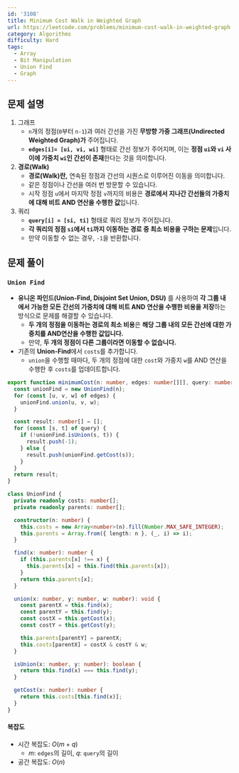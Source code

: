 ```yaml
---
id: '3108'
title: Minimum Cost Walk in Weighted Graph
url: https://leetcode.com/problems/minimum-cost-walk-in-weighted-graph
category: Algorithms
difficulty: Hard
tags:
  - Array
  - Bit Manipulation
  - Union Find
  - Graph
---
```


## 문제 설명

1. 그래프
   - `n`개의 정점(`0`부터 `n-1`)과 여러 간선을 가진 **무방향 가중 그래프(Undirected Weighted Graph)가** 주어집니다.
   - **`edges[i]= [ui, vi, wi]`** 형태로 간선 정보가 주어지며, 이는 **정점 `ui`와 `vi` 사이에 가중치 `wi`인 간선이 존재**한다는 것을 의미합니다.
2. **경로(Walk)**
   - **경로(Walk)란,** 연속된 정점과 간선의 시퀀스로 이루어진 이동을 의미합니다.
   - 같은 정점이나 간선을 여러 번 방문할 수 있습니다.
   - 시작 정점 `u`에서 마지막 정점 `v`까지의 비용은 **경로에서 지나간 간선들의 가중치에 대해 비트 AND 연산을 수행한 값**입니다.
3. 쿼리
   - **`query[i] = [si, ti]`** 형태로 쿼리 정보가 주어집니다.
   - **각 쿼리의 정점 `si`에서 `ti`까지 이동하는 경로 중 최소 비용을 구하는 문제**입니다.
   - 만약 이동할 수 없는 경우, `-1`을 반환합니다.

## 문제 풀이

### `Union Find`

- **유니온 파인드(Union-Find, Disjoint Set Union, DSU)** 를 사용하여 **각 그룹 내에서 가능한 모든 간선의 가중치에 대해 비트 AND 연산을 수행한 비용을 저장**하는 방식으로 문제를 해결할 수 있습니다.
  - **두 개의 정점을 이동하는 경로의 최소 비용**은 **해당 그룹 내의 모든 간선에 대한 가중치를 AND연산을 수행한 값입니다.**
  - 만약, **두 개의 정점이 다른 그룹이라면 이동할 수 없습니다.**
- 기존의 **Union-Find**에서 `costs`를 추가합니다.
  - `union`을 수행할 때마다, 두 개의 정점에 대한 `cost`와 가중치 `w`를 AND 연산을 수행한 후 `costs`를 업데이트합니다.

```typescript showLineNumbers
export function minimumCost(n: number, edges: number[][], query: number[][]): number[] {
  const unionFind = new UnionFind(n);
  for (const [u, v, w] of edges) {
    unionFind.union(u, v, w);
  }

  const result: number[] = [];
  for (const [s, t] of query) {
    if (!unionFind.isUnion(s, t)) {
      result.push(-1);
    } else {
      result.push(unionFind.getCost(s));
    }
  }
  return result;
}

class UnionFind {
  private readonly costs: number[];
  private readonly parents: number[];

  constructor(n: number) {
    this.costs = new Array<number>(n).fill(Number.MAX_SAFE_INTEGER);
    this.parents = Array.from({ length: n }, (_, i) => i);
  }

  find(x: number): number {
    if (this.parents[x] !== x) {
      this.parents[x] = this.find(this.parents[x]);
    }
    return this.parents[x];
  }

  union(x: number, y: number, w: number): void {
    const parentX = this.find(x);
    const parentY = this.find(y);
    const costX = this.getCost(x);
    const costY = this.getCost(y);

    this.parents[parentY] = parentX;
    this.costs[parentX] = costX & costY & w;
  }

  isUnion(x: number, y: number): boolean {
    return this.find(x) === this.find(y);
  }

  getCost(x: number): number {
    return this.costs[this.find(x)];
  }
}
```

#### 복잡도

- 시간 복잡도: $O(m + q)$
  - $m$: `edges`의 길이, $q$: `query`의 길이
- 공간 복잡도: $O(n)$
